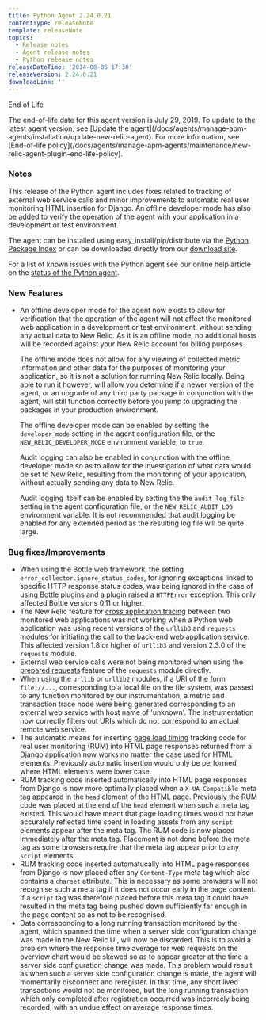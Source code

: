 ```yaml
---
title: Python Agent 2.24.0.21
contentType: releaseNote
template: releaseNote
topics:
  - Release notes
  - Agent release notes
  - Python release notes
releaseDateTime: '2014-08-06 17:30'
releaseVersion: 2.24.0.21
downloadLink: ''
---
```


End of Life

<Callout variant="important">
  The end-of-life date for this agent version is July 29, 2019. To update to the latest agent version, see [Update the agent](/docs/agents/manage-apm-agents/installation/update-new-relic-agent). For more information, see [End-of-life policy](/docs/agents/manage-apm-agents/maintenance/new-relic-agent-plugin-end-life-policy).
</Callout>

### Notes

This release of the Python agent includes fixes related to tracking of external web service calls and minor improvements to automatic real user monitoring HTML insertion for Django. An offline developer mode has also be added to verify the operation of the agent with your application in a development or test environment.

The agent can be installed using easy_install/pip/distribute via the [Python Package Index](https://pypi.python.org/pypi/newrelic) or can be downloaded directly from our [download site](http://download.newrelic.com/python_agent/release/).

For a list of known issues with the Python agent see our online help article on the [status of the Python agent](https://newrelic.com/docs/python/status-of-python-agent).

### New Features

* An offline developer mode for the agent now exists to allow for verification that the operation of the agent will not affect the monitored web application in a development or test environment, without sending any actual data to New Relic. As it is an offline mode, no additional hosts will be recorded against your New Relic account for billing purposes.

  The offline mode does not allow for any viewing of collected metric information and other data for the purposes of monitoring your application, so it is not a solution for running New Relic locally. Being able to run it however, will allow you determine if a newer version of the agent, or an upgrade of any third party package in conjunction with the agent, will still function correctly before you jump to upgrading the packages in your production environment.

  The offline developer mode can be enabled by setting the `developer_mode` setting in the agent configuration file, or the `NEW_RELIC_DEVELOPER_MODE` environment variable, to `true`.

  Audit logging can also be enabled in conjunction with the offline developer mode so as to allow for the investigation of what data would be set to New Relic, resulting from the monitoring of your application, without actually sending any data to New Relic.

  Audit logging itself can be enabled by setting the the `audit_log_file` setting in the agent configuration file, or the `NEW_RELIC_AUDIT_LOG` environment variable. It is not recommended that audit logging be enabled for any extended period as the resulting log file will be quite large.

### Bug fixes/Improvements

* When using the Bottle web framework, the setting `error_collector.ignore_status_codes`, for ignoring exceptions linked to specific HTTP response status codes, was being ignored in the case of using Bottle plugins and a plugin raised a `HTTPError` exception. This only affected Bottle versions 0.11 or higher.
* The New Relic feature for [cross application tracing](https://docs.newrelic.com/docs/traces/cross-application-traces) between two monitored web applications was not working when a Python web application was using recent versions of the `urllib3` and `requests` modules for initiating the call to the back-end web application service. This affected version 1.8 or higher of `urllib3` and version 2.3.0 of the `requests` module.
* External web service calls were not being monitored when using the [prepared requests](http://docs.python-requests.org/en/latest/user/advanced/#prepared-requests) feature of the `requests` module directly.
* When using the `urllib` or `urllib2` modules, if a URI of the form `file://...`, corresponding to a local file on the file system, was passed to any function monitored by our instrumentation, a metric and transaction trace node were being generated corresponding to an external web service with host name of 'unknown'. The instrumentation now correctly filters out URIs which do not correspond to an actual remote web service.
* The automatic means for inserting [page load timing](https://docs.newrelic.com/docs/python/page-load-timing-in-python) tracking code for real user monitoring (RUM) into HTML page responses returned from a Django application now works no matter the case used for HTML elements. Previously automatic insertion would only be performed where HTML elements were lower case.
* RUM tracking code inserted automatically into HTML page responses from Django is now more optimally placed when a `X-UA-Compatible` meta tag appeared in the `head` element of the HTML page. Previously the RUM code was placed at the end of the `head` element when such a meta tag existed. This would have meant that page loading times would not have accurately reflected time spent in loading assets from any `script` elements appear after the meta tag. The RUM code is now placed immediately after the meta tag. Placement is not done before the meta tag as some browsers require that the meta tag appear prior to any `script` elements.
* RUM tracking code inserted automatucally into HTML page responses from Django is now placed after any `Content-Type` meta tag which also contains a `charset` attribute. This is necessary as some browsers will not recognise such a meta tag if it does not occur early in the page content. If a `script` tag was therefore placed before this meta tag it could have resulted in the meta tag being pushed down sufficiently far enough in the page content so as not to be recognised.
* Data corresponding to a long running transaction monitored by the agent, which spanned the time when a server side configuration change was made in the New Relic UI, will now be discarded. This is to avoid a problem where the response time average for web requests on the overview chart would be skewed so as to appear greater at the time a server side configuration change was made. This problem would result as when such a server side configuration change is made, the agent will momentarily disconnect and reregister. In that time, any short lived transactions would not be monitored, but the long running transaction which only completed after registration occurred was incorrecly being recorded, with an undue effect on average response times.
